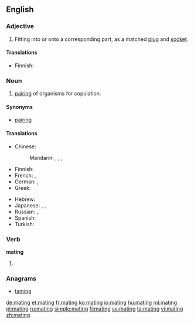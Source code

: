 ==English==

{{wikipedia}}

===Adjective===
{{en-adj|-}}

# Fitting into or onto a corresponding part, as a matched [[plug]] and [[socket]].

====Translations====
{{trans-top|fitting into or onto a corresponding part}}
* Finnish: {{t+|fi|yhteensopiva}}
{{trans-mid}}
{{trans-bottom}}

===Noun===
{{en-noun}}

# {{zoology|lang=en}} [[pairing]] of organisms for copulation.

====Synonyms====
* [[pairing]]

====Translations====
{{trans-top|pairing of organisms for copulation}}
* Chinese:
*: Mandarin: {{t|cmn|交尾|tr=jiāowěi|sc=Hani}}, {{t|cmn|交配|tr=jiāopèi|sc=Hani}}, {{qualifier|domestic animals}} {{t|cmn|配種|sc=Hani}}, {{t|cmn|配种|tr=pèizhǒng|sc=Hani}}
* Finnish: {{t-|fi|parittelu}}
* French: {{t+|fr|accouplement|m}}, {{t+|fr|monte|f}}
* German: {{t-|de|Paarung|f}}, {{t-|de|Begattung|f}}
* Greek: {{t+|el|ζευγάρωμα|n|tr=zevgároma|sc=Grek}}
{{trans-mid}}
* Hebrew: {{t-|he|הזדווגות|f|tr=hizdavgut|sc=Hebr}}
* Japanese: {{t-|ja|交尾|tr=こうび, kōbi|sc=Jpan}}, {{t-|ja|交接|tr=こうせつ, kōsetsu|sc=Jpan}}, {{t-|ja|交配|tr=こうはい, kōhai|sc=Jpan}}
* Russian: {{t+|ru|спаривание|n|tr=spárivanije|sc=Cyrl}}, {{t+|ru|случка|f|tr=slúčka|sc=Cyrl}}
* Spanish: {{t+|es|apareamiento|m}}
* Turkish: {{t+|tr|çiftleşme}}
{{trans-bottom}}

===Verb===
'''mating'''

# {{present participle of|mate}}

===Anagrams===
* [[taming#English|taming]]

[[de:mating]]
[[et:mating]]
[[fr:mating]]
[[ko:mating]]
[[io:mating]]
[[hu:mating]]
[[ml:mating]]
[[pl:mating]]
[[ru:mating]]
[[simple:mating]]
[[fi:mating]]
[[sv:mating]]
[[ta:mating]]
[[vi:mating]]
[[zh:mating]]